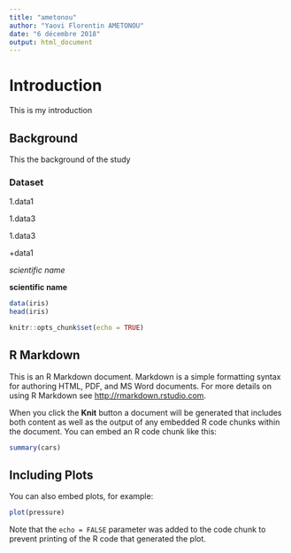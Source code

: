```yaml
---
title: "ametonou"
author: "Yaovi Florentin AMETONOU"
date: "6 décembre 2018"
output: html_document
---
```

# Introduction
This is my introduction

## Background
This the background of the study

### Dataset

1.data1

1.data3

1.data3

+data1

*scientific name*


**scientific name**


```r
data(iris)
head(iris)
```














```r
knitr::opts_chunk$set(echo = TRUE)
```

## R Markdown

This is an R Markdown document. Markdown is a simple formatting syntax for authoring HTML, PDF, and MS Word documents. For more details on using R Markdown see <http://rmarkdown.rstudio.com>.

When you click the **Knit** button a document will be generated that includes both content as well as the output of any embedded R code chunks within the document. You can embed an R code chunk like this:

```r
summary(cars)
```

## Including Plots

You can also embed plots, for example:

```r
plot(pressure)
```

Note that the `echo = FALSE` parameter was added to the code chunk to prevent printing of the R code that generated the plot.
